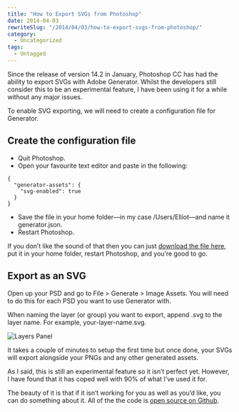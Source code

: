 ```yaml
---
title: "How to Export SVGs from Photoshop"
date: 2014-04-03
rewriteSlug: "/2014/04/03/how-to-export-svgs-from-photoshop/"
category:
  - Uncategorized
tags:
  - Untagged
---
```


Since the release of version 14.2 in January, Photoshop CC has had the ability to export SVGs with Adobe Generator. Whilst the developers still consider this to be an experimental feature, I have been using it for a while without any major issues.

To enable SVG exporting, we will need to create a configuration file for Generator.

<!-- readmore -->
## Create the configuration file

- Quit Photoshop.
- Open your favourite text editor and paste in the following:

```
{
  "generator-assets": {
    "svg-enabled": true
  }
}
```

- Save the file in your home folder—in my case /Users/Elliot—and name it generator.json.
- Restart Photoshop.

If you don’t like the sound of that then you can just [download the file here](http://c.elliotekj.com/UlaA/download/generator.json.zip), put it in your home folder, restart Photoshop, and you’re good to go.

## Export as an SVG

Open up your PSD and go to File \> Generate \> Image Assets. You will need to do this for each PSD you want to use Generator with.

When naming the layer (or group) you want to export, append .svg to the layer name. For example, your-layer-name.svg.

![Layers Panel](https://elliotekj.com/wp-content/uploads/2017/04/layers-panel.png)

It takes a couple of minutes to setup the first time but once done, your SVGs will export alongside your PNGs and any other generated assets.

As I said, this is still an experimental feature so it isn’t perfect yet. However, I have found that it has coped well with 90% of what I’ve used it for.

The beauty of it is that if it isn’t working for you as well as you’d like, you can do something about it. All of the the code is [open source on Github](https://github.com/adobe-photoshop).
  